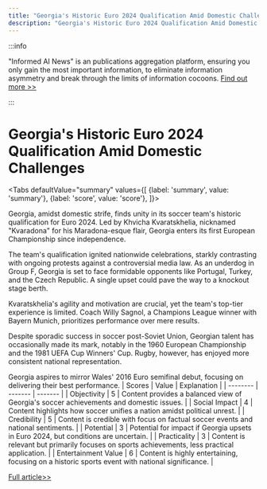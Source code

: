 ```yaml
---
title: "Georgia's Historic Euro 2024 Qualification Amid Domestic Challenges"
description: "Georgia's Historic Euro 2024 Qualification Amid Domestic Challenges"
---
```



:::info

"Informed AI News" is an publications aggregation platform, ensuring you only gain the most important information, to eliminate information asymmetry and break through the limits of information cocoons.  [Find out more >>](/docs/guides)

:::

# Georgia's Historic Euro 2024 Qualification Amid Domestic Challenges


<Tabs
	defaultValue="summary"
	values={[
	{label: 'summary', value: 'summary'},
	{label: 'score', value: 'score'},
]}>
<TabItem value="summary">


Georgia, amidst domestic strife, finds unity in its soccer team's historic qualification for Euro 2024. Led by Khvicha Kvaratskhelia, nicknamed "Kvaradona" for his Maradona-esque flair, Georgia enters its first European Championship since independence.

The team's qualification ignited nationwide celebrations, starkly contrasting with ongoing protests against a controversial media law. As an underdog in Group F, Georgia is set to face formidable opponents like Portugal, Turkey, and the Czech Republic. A single upset could pave the way to a knockout stage berth.

Kvaratskhelia's agility and motivation are crucial, yet the team's top-tier experience is limited. Coach Willy Sagnol, a Champions League winner with Bayern Munich, prioritizes performance over mere results.

Despite sporadic success in soccer post-Soviet Union, Georgian talent has occasionally made its mark, notably in the 1960 European Championship and the 1981 UEFA Cup Winners' Cup. Rugby, however, has enjoyed more consistent national representation.

Georgia aspires to mirror Wales' 2016 Euro semifinal debut, focusing on delivering their best performance.
</TabItem>
<TabItem value="score">
	| Scores     | Value   | Explanation |
	| -------- | ------- | ------- |
	| Objectivity  | 5    | Content provides a balanced view of Georgia's soccer achievements and domestic issues.    |
	| Social Impact | 4     | Content highlights how soccer unifies a nation amidst political unrest.    |
	| Credibility    | 5    | Content is credible with focus on factual soccer events and national sentiments.    |
	| Potential    | 3    | Potential for impact if Georgia upsets in Euro 2024, but conditions are uncertain.    |
	| Practicality    | 3    | Content is relevant but primarily focuses on sports achievements, less practical application.    |
	| Entertainment Value    | 6    | Content is highly entertaining, focusing on a historic sports event with national significance.    |
</TabItem>
</Tabs>

[Full article>>](https://apnews.com/article/georgia-preview-euro-2024-kvaradona-protests-941c6a2579a9b6604d71b304ced60ab0)
